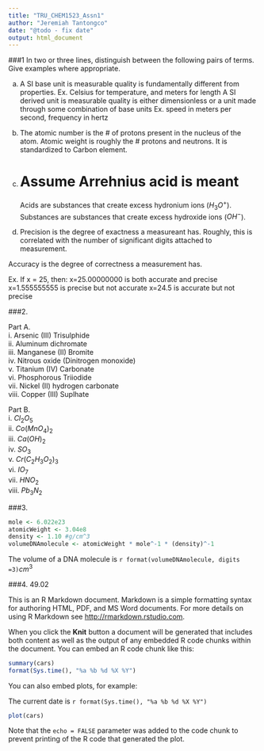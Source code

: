 ```yaml
---
title: "TRU_CHEM1523_Assn1"
author: "Jeremiah Tantongco"
date: "@todo - fix date"
output: html_document
---
```


###1 
In two or three lines, distinguish between the following pairs of terms. 
Give examples where appropriate.

a. 
A SI base unit is measurable quality is fundamentally different from properties.
Ex. Celsius for temperature, and meters for length
A SI derived unit is measurable quality is either dimensionless or a unit made through some combination of base units
Ex. speed in meters per second, frequency in hertz

b. 
The atomic number is the # of protons present in the nucleus of the atom.
Atomic weight is roughly the # protons and neutrons. It is standardized to Carbon element.

c. # Assume Arrehnius acid is meant
Acids are substances that create excess hydronium ions ($H _3 O^+$).
Substances are substances that create excess hydroxide ions ($OH^-$).

d.
Precision is the degree of exactness a measureant has.
Roughly, this is correlated with the number of significant digits attached to measurement.

Accuracy is the degree of correctness a measurement has.

Ex. 
If x = 25, then: 
x=25.00000000 is both accurate and precise
x=1.555555555 is precise but not accurate
x=24.5 is accurate but not precise 

###2.  

Part A.  
i. Arsenic (III) Trisulphide  
ii. Aluminum dichromate  
iii. Manganese (II) Bromite  
iv. Nitrous oxide (Dinitrogen monoxide)  
v. Titanium (IV) Carbonate  
vi. Phosphorous Triiodide  
vii. Nickel (II) hydrogen carbonate  
viii. Copper (III) Suplhate  

Part B.  
i. $Cl_2 O_5$  
ii. $Co(MnO_4)_2$  
iii. $Ca(OH)_2$  
iv. $SO_3$  
v. $Cr(C_2H_3O_2)_3$  
vi. $IO_7$  
vii. $HNO_2$  
viii. $Pb_3N_2$  

###3.
``` r
mole <- 6.022e23
atomicWeight <- 3.04e8
density <- 1.10 #g/cm^3
volumeDNAmolecule <- atomicWeight * mole^-1 * (density)^-1
```
The volume of a DNA molecule is `r format(volumeDNAmolecule, digits =3)`$cm^3$

###4.
49.02


This is an R Markdown document. Markdown is a simple formatting syntax for authoring HTML, PDF, and MS Word documents. For more details on using R Markdown see <http://rmarkdown.rstudio.com>.

When you click the **Knit** button a document will be generated that includes both content as well as the output of any embedded R code chunks within the document. You can embed an R code chunk like this:

```r
summary(cars)
format(Sys.time(), "%a %b %d %X %Y")
```

You can also embed plots, for example:

The current date is `r format(Sys.time(), "%a %b %d %X %Y")`

```r
plot(cars)
```

Note that the `echo = FALSE` parameter was added to the code chunk to prevent printing of the R code that generated the plot.
